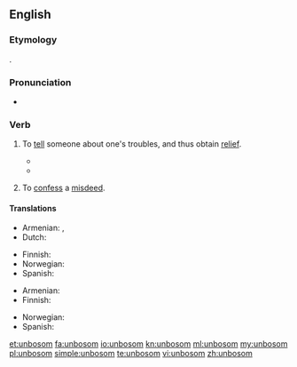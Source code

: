 {{was wotd|2009|July|18}}
==English==

===Etymology===
{{prefix|un|bosom|gloss2=the seat of emotions}}.

===Pronunciation===
* {{a|UK|US}} {{IPA|/ʌnˈbʊz.əm/|/ˌʌnˈbʊz.əm/}}

===Verb===
{{en-verb}}
{{rfquote}}

# {{archaic}} To [[tell]] someone about one's troubles, and thus obtain [[relief]].
#* {{quote-book
    | year = 1594
    | first = Willam
    | last = Shakespeare
    | authorlink = William Shakespeare
    | title = {{w|Love's Labour's Lost}}
    | section = act V, scene 2, line 2040
    | passage = Their several counsels they '''unbosom''' shall<br />To loves mistook, and so be mock'd withal<br />Upon the next occasion that we meet,<br />With visages displayed, to talk and greet.
}}
#* {{quote-book
    | year = 1953
    | first = Samuel
    | last = Beckett
    | authorlink = Samuel Beckett
    | title = [[w:Watt (novel)|Watt]]
    | publisher = Olympia Press
    | location = Paris
    | ol = 16635912M
    | passage = Watt was not the first to whom Mr Graves had '''unbosomed''' himself, in this connexion. For he had '''unbosomed''' himself to Arsene, many years before...
}}
# {{archaic}} To [[confess]] a [[misdeed]].

====Translations====
{{trans-top|to tell about one's troubles}}
* Armenian: {{t-|hy|սիրտը բանալ|tr=sirtë banal}},  {{t-|hy|զգացմունքները զեղել|tr=zgac’munk’nerë zeġel}}
* Dutch: {{t-|nl|ontboezemen}}
{{trans-mid}}
* Finnish: {{t+|fi|purkaa|alt=purkaa sydäntään}}
* Norwegian: {{t-|no|lette sitt hjerte}}
* Spanish: {{t-|es|desahogarse}}
{{trans-bottom}}

{{trans-top|to confess a misdeed}}
* Armenian: {{t-|hy|խոստովանել|tr=xostovanel}}
* Finnish: {{t+|fi|purkaa|alt=purkaa sydämensä}}
{{trans-mid}}
* Norwegian: {{t-|no|lette sitt hjerte}}
* Spanish: {{t-|es|confesar}}
{{trans-bottom}}

[[et:unbosom]]
[[fa:unbosom]]
[[io:unbosom]]
[[kn:unbosom]]
[[ml:unbosom]]
[[my:unbosom]]
[[pl:unbosom]]
[[simple:unbosom]]
[[te:unbosom]]
[[vi:unbosom]]
[[zh:unbosom]]